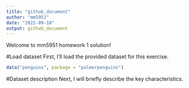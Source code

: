 ```yaml
---
title: "github_document"
author: "mm5951"
date: "2022-09-18"
output: github_document
---
```


Welcome to mm5951 homework 1 solution!

#Load dataset
First, I'll load the provided dataset for this exercise.

```r
data("penguins", package = "palmerpenguins")
```

#Dataset description
Next, I will briefly describe the key characteristics.